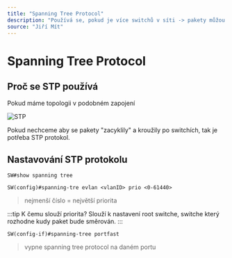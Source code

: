 ```yaml
---
title: "Spanning Tree Protocol"
description: "Používá se, pokud je více switchů v síti -> pakety můžou kroužit po switchích"
source: "Jiří Mít"
---
```


# Spanning Tree Protocol

## Proč se STP používá
Pokud máme topologii v podobném zapojení

![STP](./img/spanning-tree.png)

Pokud nechceme aby se pakety "zacyklily" a kroužily po switchích, tak je potřeba STP protokol.

## Nastavování STP protokolu
```cisco title="Zobrazení informací o STP protokolu"
SW#show spanning tree
``` 

```cisco title="Nastavení priority u routeru"
SW(config)#spanning-tre evlan <vlanID> prio <0-61440> 
```
> nejmenší číslo = největší priorita

:::tip K čemu slouží priorita?
Slouží k nastavení root switche, switche který rozhodne kudy paket bude směrován.
:::

```cisco title="portfast" 
SW(config-if)#spanning-tree portfast 
```
> vypne spanning tree protocol na daném portu